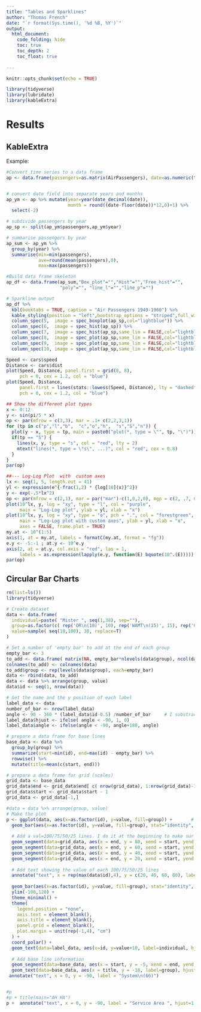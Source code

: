 ```yaml
---
title: "Tables and Sparklines"
author: "Thomas French"
date: "`r format(Sys.time(), '%d %B, %Y')`"
output: 
  html_document:
    code_folding: hide
    toc: true
    toc_depth: 2
    toc_float: true
    
---
```


```r
knitr::opts_chunk$set(echo = TRUE)

```

```r
library(tidyverse)
library(lubridate)
library(kableExtra)
```

# Results {.tabset}

## KableExtra 

Example:

```r



#Convert time series to a data frame
ap <- data.frame(passengers=as.matrix(AirPassengers), date=as.numeric(time(AirPassengers)))


# convert date field into separate years and months
ap_ym <- ap %>% mutate(year=year(date_decimal(date)),
                       month = round((date-floor(date))*12,0)+1) %>% 
  select(-2)

# subdivide passengers by year
ap_sp <- split(ap_ym$passengers,ap_ym$year)

# summarise passengers by year
ap_sum <- ap_ym %>% 
  group_by(year) %>% 
  summarise(min=min(passengers),
            ave=round(mean(passengers),0),
            max=max(passengers))

#Build data frame skeleton
ap_df <- data.frame(ap_sum,"Box_plot"="","Hist"="","Free_hist"="",
                    "poly"="", "line_l"="","line_p"="")

# Sparkline output
ap_df %>%
  kbl(booktabs = TRUE, caption = "Air Passengers 1949-1960") %>%
  kable_styling(position = "left",bootstrap_options = "striped",full_width = FALSE) %>% 
  column_spec(5,  image = spec_boxplot(ap_sp,col="lightblue")) %>% 
  column_spec(6,  image = spec_hist(ap_sp)) %>% 
  column_spec(7,  image = spec_hist(ap_sp,same_lim = FALSE,col="lightblue")) %>%  
  column_spec(8,  image = spec_plot(ap_sp,same_lim = FALSE,col="lightblue",polymin =ap_df$ave)) %>% 
  column_spec(9,  image = spec_plot(ap_sp,same_lim = FALSE,col="lightblue",type="l")) %>% 
  column_spec(10, image = spec_plot(ap_sp,same_lim = FALSE,col="lightblue",type ="p"))


```

```r

Speed <- cars$speed
Distance <- cars$dist
plot(Speed, Distance, panel.first = grid(8, 8),
     pch = 0, cex = 1.2, col = "blue")
plot(Speed, Distance,
     panel.first = lines(stats::lowess(Speed, Distance), lty = "dashed"),
     pch = 0, cex = 1.2, col = "blue")

## Show the different plot types
x <- 0:12
y <- sin(pi/5 * x)
op <- par(mfrow = c(3,3), mar = .1+ c(2,2,3,1))
for (tp in c("p","l","b",  "c","o","h",  "s","S","n")) {
  plot(y ~ x, type = tp, main = paste0("plot(*, type = \"", tp, "\")"))
  if(tp == "S") {
    lines(x, y, type = "s", col = "red", lty = 2)
    mtext("lines(*, type = \"s\", ...)", col = "red", cex = 0.8)
  }
}
par(op)

```

```r
##--- Log-Log Plot  with  custom axes
lx <- seq(1, 5, length.out = 41)
yl <- expression(e^{-frac(1,2) * {log[10](x)}^2})
y <- exp(-.5*lx^2)
op <- par(mfrow = c(2,1), mar = par("mar")-c(1,0,2,0), mgp = c(2, .7, 0))
plot(10^lx, y, log = "xy", type = "l", col = "purple",
     main = "Log-Log plot", ylab = yl, xlab = "x")
plot(10^lx, y, log = "xy", type = "o", pch = ".", col = "forestgreen",
     main = "Log-Log plot with custom axes", ylab = yl, xlab = "x",
     axes = FALSE, frame.plot = TRUE)
my.at <- 10^(1:5)
axis(1, at = my.at, labels = formatC(my.at, format = "fg"))
e.y <- -5:-1 ; at.y <- 10^e.y
axis(2, at = at.y, col.axis = "red", las = 1,
     labels = as.expression(lapply(e.y, function(E) bquote(10^.(E)))))
par(op)
```



## Circular Bar Charts
```r
rm(list=ls())
library(tidyverse)

# Create dataset
data <- data.frame(
  individual=paste( "Mister ", seq(1,38), sep=""),
  group=as.factor(c( rep('OR\n(10)', 10), rep('WAMT\n(15)', 15), rep('CA\n(9)', 9), rep('Alaska\n(4)', 4))) ,
  value=sample( seq(10,100), 38, replace=T)
)

# Set a number of 'empty bar' to add at the end of each group
empty_bar <- 3
to_add <- data.frame( matrix(NA, empty_bar*nlevels(data$group), ncol(data)) )
colnames(to_add) <- colnames(data)
to_add$group <- rep(levels(data$group), each=empty_bar)
data <- rbind(data, to_add)
data <- data %>% arrange(group, value)
data$id <- seq(1, nrow(data))

# Get the name and the y position of each label
label_data <- data
number_of_bar <- nrow(label_data)
angle <- 90 - 360 * (label_data$id-0.5) /number_of_bar     # I substract 0.5 because the letter must have the angle of the center of the bars. Not extreme right(1) or extreme left (0)
label_data$hjust <- ifelse( angle < -90, 1, 0)
label_data$angle <- ifelse(angle < -90, angle+180, angle)

# prepare a data frame for base lines
base_data <- data %>% 
  group_by(group) %>% 
  summarize(start=min(id), end=max(id) - empty_bar) %>% 
  rowwise() %>% 
  mutate(title=mean(c(start, end)))

# prepare a data frame for grid (scales)
grid_data <- base_data
grid_data$end <- grid_data$end[ c( nrow(grid_data), 1:nrow(grid_data)-1)] + 1
grid_data$start <- grid_data$start - 1
grid_data <- grid_data[-1,]

#data = data %>% arrange(group, value)
# Make the plot
p <- ggplot(data, aes(x=as.factor(id), y=value, fill=group)) +       # Note that id is a factor. If x is numeric, there is some space between the first bar
  geom_bar(aes(x=as.factor(id), y=value, fill=group), stat="identity", alpha=0.5) +
  
  # Add a val=100/75/50/25 lines. I do it at the beginning to make sur barplots are OVER it.
  geom_segment(data=grid_data, aes(x = end, y = 80, xend = start, yend = 80), colour = "grey", alpha=1, size=0.3 , inherit.aes = FALSE ) +
  geom_segment(data=grid_data, aes(x = end, y = 60, xend = start, yend = 60), colour = "grey", alpha=1, size=0.3 , inherit.aes = FALSE ) +
  geom_segment(data=grid_data, aes(x = end, y = 40, xend = start, yend = 40), colour = "grey", alpha=1, size=0.3 , inherit.aes = FALSE ) +
  geom_segment(data=grid_data, aes(x = end, y = 20, xend = start, yend = 20), colour = "grey", alpha=1, size=0.3 , inherit.aes = FALSE ) +
  
  # Add text showing the value of each 100/75/50/25 lines
  annotate("text", x = rep(max(data$id),4), y = c(20, 40, 60, 80), label = c("20", "40", "60", "80") , color="grey", size=3 , angle=0, fontface="bold", hjust=1) +
  
  geom_bar(aes(x=as.factor(id), y=value, fill=group), stat="identity", alpha=0.5) +
  ylim(-100,120) +
  theme_minimal() +
  theme(
    legend.position = "none",
    axis.text = element_blank(),
    axis.title = element_blank(),
    panel.grid = element_blank(),
    plot.margin = unit(rep(-1,4), "cm") 
  ) +
  coord_polar() + 
  geom_text(data=label_data, aes(x=id, y=value+10, label=individual, hjust=hjust), color="black", fontface="bold",alpha=0.6, size=2.5, angle= label_data$angle, inherit.aes = FALSE ) +
  
  # Add base line information
  geom_segment(data=base_data, aes(x = start, y = -5, xend = end, yend = -5), colour = "black", alpha=0.8, size=0.6 , inherit.aes = FALSE )  +
  geom_text(data=base_data, aes(x = title, y = -18, label=group), hjust=c(1,1,0,0), colour = "black", alpha=0.8, size=3, fontface="bold", inherit.aes = FALSE) +
 annotate("text", x = 0, y = -90, label = "System\n(66)")


#p
#p + title(main="AH HA")
p +  annotate("text", x = 0, y = -90, label = "Service Area ", hjust=1, vjust=-15)
```